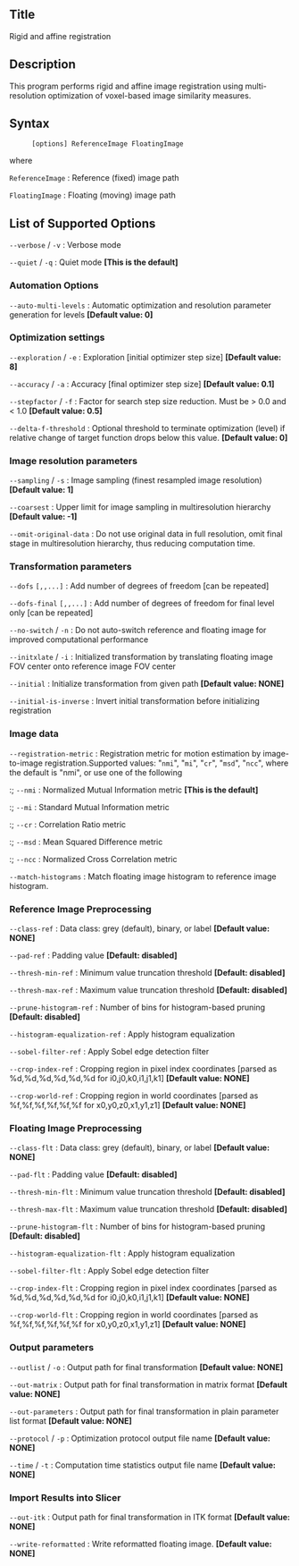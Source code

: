 == Title ==

Rigid and affine registration

== Description ==

This program performs rigid and affine image registration using multi-resolution optimization of voxel-based image similarity measures.

== Syntax ==

: <tt>[options] ReferenceImage FloatingImage </tt>

where

; <tt>ReferenceImage</tt> : Reference (fixed) image path

; <tt>FloatingImage</tt> : Floating (moving) image path

== List of Supported Options ==

; <tt>--verbose</tt> / <tt>-v</tt> : Verbose mode

; <tt>--quiet</tt> / <tt>-q</tt> : Quiet mode '''[This is the default]'''

=== Automation Options ===

; <tt>--auto-multi-levels</tt> <tt><integer></tt> : Automatic optimization and resolution parameter generation for <n> levels '''[Default value: 0]'''

=== Optimization settings ===

; <tt>--exploration</tt> <tt><double></tt> / <tt>-e</tt> <tt><double></tt> : Exploration [initial optimizer step size] '''[Default value: 8]'''

; <tt>--accuracy</tt> <tt><double></tt> / <tt>-a</tt> <tt><double></tt> : Accuracy [final optimizer step size] '''[Default value: 0.1]'''

; <tt>--stepfactor</tt> <tt><double></tt> / <tt>-f</tt> <tt><double></tt> : Factor for search step size reduction. Must be > 0.0 and < 1.0 '''[Default value: 0.5]'''

; <tt>--delta-f-threshold</tt> <tt><double></tt> : Optional threshold to terminate optimization (level) if relative change of target function drops below this value. '''[Default value: 0]'''

=== Image resolution parameters ===

; <tt>--sampling</tt> <tt><double></tt> / <tt>-s</tt> <tt><double></tt> : Image sampling (finest resampled image resolution) '''[Default value: 1]'''

; <tt>--coarsest</tt> <tt><double></tt> : Upper limit for image sampling in multiresolution hierarchy '''[Default value: -1]'''

; <tt>--omit-original-data</tt> : Do not use original data in full resolution, omit final stage in multiresolution hierarchy, thus reducing computation time.

=== Transformation parameters ===

; <tt>--dofs</tt> <tt><integer>[,<integer>,...]</tt> : Add number of degrees of freedom [can be repeated]

; <tt>--dofs-final</tt> <tt><integer>[,<integer>,...]</tt> : Add number of degrees of freedom for final level only [can be repeated]

; <tt>--no-switch</tt> / <tt>-n</tt> : Do not auto-switch reference and floating image for improved computational performance

; <tt>--initxlate</tt> / <tt>-i</tt> : Initialized transformation by translating floating image FOV center onto reference image FOV center

; <tt>--initial</tt> <tt><transformation-path></tt> : Initialize transformation from given path '''[Default value: NONE]'''

; <tt>--initial-is-inverse</tt> : Invert initial transformation before initializing registration

=== Image data ===

; <tt>--registration-metric</tt> : Registration metric for motion estimation by image-to-image registration.Supported values: "<tt>nmi</tt>", "<tt>mi</tt>", "<tt>cr</tt>", "<tt>msd</tt>", "<tt>ncc</tt>", where the default is "nmi", or use one of the following
:; <tt>--nmi</tt> : Normalized Mutual Information metric '''[This is the default]'''
:; <tt>--mi</tt> : Standard Mutual Information metric
:; <tt>--cr</tt> : Correlation Ratio metric
:; <tt>--msd</tt> : Mean Squared Difference metric
:; <tt>--ncc</tt> : Normalized Cross Correlation metric

; <tt>--match-histograms</tt> : Match floating image histogram to reference image histogram.

=== Reference Image Preprocessing ===

; <tt>--class-ref</tt> <tt><string></tt> : Data class: grey (default), binary, or label '''[Default value: NONE]'''

; <tt>--pad-ref</tt> <tt><double></tt> : Padding value '''[Default: disabled]'''

; <tt>--thresh-min-ref</tt> <tt><double></tt> : Minimum value truncation threshold '''[Default: disabled]'''

; <tt>--thresh-max-ref</tt> <tt><double></tt> : Maximum value truncation threshold '''[Default: disabled]'''

; <tt>--prune-histogram-ref</tt> <tt><integer></tt> : Number of bins for histogram-based pruning '''[Default: disabled]'''

; <tt>--histogram-equalization-ref</tt> : Apply histogram equalization

; <tt>--sobel-filter-ref</tt> : Apply Sobel edge detection filter

; <tt>--crop-index-ref</tt> <tt><string></tt> : Cropping region in pixel index coordinates [parsed as %d,%d,%d,%d,%d,%d for i0,j0,k0,i1,j1,k1] '''[Default value: NONE]'''

; <tt>--crop-world-ref</tt> <tt><string></tt> : Cropping region in world coordinates [parsed as %f,%f,%f,%f,%f,%f for x0,y0,z0,x1,y1,z1] '''[Default value: NONE]'''

=== Floating Image Preprocessing ===

; <tt>--class-flt</tt> <tt><string></tt> : Data class: grey (default), binary, or label '''[Default value: NONE]'''

; <tt>--pad-flt</tt> <tt><double></tt> : Padding value '''[Default: disabled]'''

; <tt>--thresh-min-flt</tt> <tt><double></tt> : Minimum value truncation threshold '''[Default: disabled]'''

; <tt>--thresh-max-flt</tt> <tt><double></tt> : Maximum value truncation threshold '''[Default: disabled]'''

; <tt>--prune-histogram-flt</tt> <tt><integer></tt> : Number of bins for histogram-based pruning '''[Default: disabled]'''

; <tt>--histogram-equalization-flt</tt> : Apply histogram equalization

; <tt>--sobel-filter-flt</tt> : Apply Sobel edge detection filter

; <tt>--crop-index-flt</tt> <tt><string></tt> : Cropping region in pixel index coordinates [parsed as %d,%d,%d,%d,%d,%d for i0,j0,k0,i1,j1,k1] '''[Default value: NONE]'''

; <tt>--crop-world-flt</tt> <tt><string></tt> : Cropping region in world coordinates [parsed as %f,%f,%f,%f,%f,%f for x0,y0,z0,x1,y1,z1] '''[Default value: NONE]'''

=== Output parameters ===

; <tt>--outlist</tt> <tt><string></tt> / <tt>-o</tt> <tt><string></tt> : Output path for final transformation '''[Default value: NONE]'''

; <tt>--out-matrix</tt> <tt><string></tt> : Output path for final transformation in matrix format '''[Default value: NONE]'''

; <tt>--out-parameters</tt> <tt><string></tt> : Output path for final transformation in plain parameter list format '''[Default value: NONE]'''

; <tt>--protocol</tt> <tt><string></tt> / <tt>-p</tt> <tt><string></tt> : Optimization protocol output file name '''[Default value: NONE]'''

; <tt>--time</tt> <tt><string></tt> / <tt>-t</tt> <tt><string></tt> : Computation time statistics output file name '''[Default value: NONE]'''

=== Import Results into Slicer ===

; <tt>--out-itk</tt> <tt><transformation-path></tt> : Output path for final transformation in ITK format '''[Default value: NONE]'''

; <tt>--write-reformatted</tt> <tt><image-path></tt> : Write reformatted floating image. '''[Default value: NONE]'''


